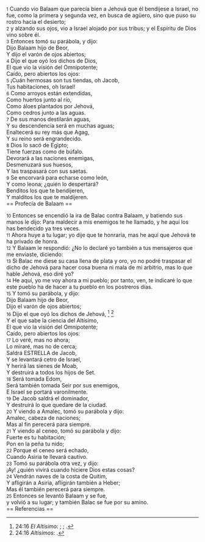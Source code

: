 {{anchor|1}} <small>1</small> Cuando vio Balaam que parecía bien a Jehová que él bendijese a Israel, no fue, como la primera y segunda vez, en busca de agüero, sino que puso su rostro hacia el desierto;<br>
{{anchor|2}} <small>2</small> y alzando sus ojos, vio a Israel alojado por sus tribus; y el Espíritu de Dios vino sobre él.<br>
{{anchor|3}} <small>3</small> Entonces tomó su parábola, y dijo:<br>
Dijo Balaam hijo de Beor,<br>
Y dijo el varón de ojos abiertos;<br>
{{anchor|4}} <small>4</small> Dijo el que oyó los dichos de Dios,<br>
El que vio la visión del Omnipotente;<br>
Caído, pero abiertos los ojos:<br>
{{anchor|5}} <small>5</small> ¡Cuán hermosas son tus tiendas, oh Jacob,<br>
Tus habitaciones, oh Israel!<br>
{{anchor|6}} <small>6</small> Como arroyos están extendidas,<br>
Como huertos junto al río,<br>
Como áloes plantados por Jehová,<br>
Como cedros junto a las aguas.<br>
{{anchor|7}} <small>7</small> De sus manos destilarán aguas,<br>
Y su descendencia será en muchas aguas;<br>
Enaltecerá su rey más que Agag,<br>
Y su reino será engrandecido.<br>
{{anchor|8}} <small>8</small> Dios lo sacó de Egipto;<br>
Tiene fuerzas como de búfalo.<br>
Devorará a las naciones enemigas,<br>
Desmenuzará sus huesos,<br>
Y las traspasará con sus saetas.<br>
{{anchor|9}} <small>9</small> Se encorvará para echarse como león,<br>
Y como leona; ¿quién lo despertará?<br>
Benditos los que te bendijeren,<br>
Y malditos los que te maldijeren.<br>
== Profecía de Balaam ==

{{anchor|10}} <small>10</small> Entonces se encendió la ira de Balac contra Balaam, y batiendo sus manos le dijo: Para maldecir a mis enemigos te he llamado, y he aquí los has bendecido ya tres veces.<br>
{{anchor|11}} <small>11</small> Ahora huye a tu lugar; yo dije que te honraría, mas he aquí que Jehová te ha privado de honra.<br>
{{anchor|12}} <small>12</small> Y Balaam le respondió: ¿No lo declaré yo también a tus mensajeros que me enviaste, diciendo:<br>
{{anchor|13}} <small>13</small> Si Balac me diese su casa llena de plata y oro, yo no podré traspasar el dicho de Jehová para hacer cosa buena ni mala de mi arbitrio, mas lo que hable Jehová, eso diré yo?<br>
{{anchor|14}} <small>14</small> He aquí, yo me voy ahora a mi pueblo; por tanto, ven, te indicaré lo que este pueblo ha de hacer a tu pueblo en los postreros días.<br>
{{anchor|15}} <small>15</small> Y tomó su parábola, y dijo:<br>
Dijo Balaam hijo de Beor,<br>
Dijo el varón de ojos abiertos;<br>
{{anchor|16}} <small>16</small> Dijo el que oyó los dichos de Jehová, <ref>24:16 ''El Altísimo'': {{lib|LU|93|2|3}}; {{lib|LU|93|3|2}}; {{lib|LU|96|1|9}}.</ref> <ref>24:16 ''Altísimos'': {{lib|LU|43|3|1}}.</ref><br>
Y el que sabe la ciencia del Altísimo,<br>
El que vio la visión del Omnipotente;<br>
Caído, pero abiertos los ojos:<br>
{{anchor|17}} <small>17</small> Lo veré, mas no ahora;<br>
Lo miraré, mas no de cerca;<br>
Saldrá ESTRELLA de Jacob,<br>
Y se levantará cetro de Israel,<br>
Y herirá las sienes de Moab,<br>
Y destruirá a todos los hijos de Set.<br>
{{anchor|18}} <small>18</small> Será tomada Edom,<br>
Será también tomada Seir por sus enemigos,<br>
E Israel se portará varonilmente.<br>
{{anchor|19}} <small>19</small> De Jacob saldrá el dominador,<br>
Y destruirá lo que quedare de la ciudad.<br>
{{anchor|20}} <small>20</small> Y viendo a Amalec, tomó su parábola y dijo:<br>
Amalec, cabeza de naciones;<br>
Mas al fin perecerá para siempre.<br>
{{anchor|21}} <small>21</small> Y viendo al ceneo, tomó su parábola y dijo:<br>
Fuerte es tu habitación;<br>
Pon en la peña tu nido;<br>
{{anchor|22}} <small>22</small> Porque el ceneo será echado,<br>
Cuando Asiria te llevará cautivo.<br>
{{anchor|23}} <small>23</small> Tomó su parábola otra vez, y dijo:<br>
¡Ay! ¿quién vivirá cuando hiciere Dios estas cosas?<br>
{{anchor|24}} <small>24</small> Vendrán naves de la costa de Quitim,<br>
Y afligirán a Asiria, afligirán también a Heber;<br>
Mas él también perecerá para siempre.<br>
{{anchor|25}} <small>25</small> Entonces se levantó Balaam y se fue,<br>
y volvió a su lugar; y también Balac se fue por su amino.<br>
== Referencias ==

<references />
